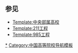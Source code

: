 {{Navbox
|title  = [[副部级大学|<span style="color:white;">党委书记和校长列入中央管理的高校</span>]]
|titlestyle = background:#bb0000; color:#ffffff;
|bodyclass = hlist
|groupstyle = color: #ffffff; background-color: #bb0000; text-align: center;
|name   = 党委书记和校长列入中央管理的高校
|image  = 
|above = 
（俗称“副部级大学”）

|group1 = [[华北地区|<span style="color:white;">华北</span>]]<br>9
|list1  = 
* {{colortext|text=[[北京市高等学校列表|<span style="color:#ffffff;">北京</span>]] 7|border=#ff3030|bc=#ff3030|c=#ffffff}} [[清华大学]]
* [[北京大学]]
* [[中国人民大学]]
* [[北京师范大学]]
* [[北京航空航天大学]]<sup>[[中华人民共和国工业和信息化部|工信部]]</sup>
* [[北京理工大学]]<sup>[[中华人民共和国工业和信息化部|工信部]]</sup>
* [[中国农业大学]]
* {{colortext|text=[[天津市高等学校列表|<span style="color:#ffffff;">天津</span>]] 2|border=#ff3030|bc=#ff3030|c=#ffffff}} [[南开大学]]
* [[天津大学]]

|group2 = [[中国东北地区|<span style="color:white;">东北</span>]]<br>3
|list2  = 
* {{colortext|text=[[黑龙江省高等学校列表|<span style="color:#ffffff;">黑龙江</span>]] 1|border=#ff3030|bc=#ff3030|c=#ffffff}} [[哈尔滨工业大学]]<sup>[[中华人民共和国工业和信息化部|工信部]]</sup>
* {{colortext|text=[[吉林省高等学校列表|<span style="color:#ffffff;">吉林</span>]] 1|border=#ff3030|bc=#ff3030|c=#ffffff}} [[吉林大学]]
* {{colortext|text=[[辽宁省高等学校列表|<span style="color:#ffffff;">辽宁</span>]] 1|border=#ff3030|bc=#ff3030|c=#ffffff}} [[大连理工大学]]

|group3 = [[华东地区|<span style="color:white;">华东</span>]]<br>9
|list3  = 
* {{colortext|text=[[上海市高等学校列表|<span style="color:#ffffff;">上海</span>]] 3|border=#ff3030|bc=#ff3030|c=#ffffff}} [[复旦大学]]
* [[上海交通大学]]
* [[同济大学]]
* {{colortext|text=[[江苏省高等学校列表|<span style="color:#ffffff;">江苏</span>]] 2|border=#ff3030|bc=#ff3030|c=#ffffff}} [[南京大学]]
* [[东南大学]]
* {{colortext|text=[[浙江省高等学校列表|<span style="color:#ffffff;">浙江</span>]] 1|border=#ff3030|bc=#ff3030|c=#ffffff}} [[浙江大学]]
* {{colortext|text=[[安徽省高等学校列表|<span style="color:#ffffff;">安徽</span>]] 1|border=#ff3030|bc=#ff3030|c=#ffffff}} [[中国科学技术大学]]<sup>[[中国科学院|中科院]]</sup>
* {{colortext|text=[[福建省高等学校列表|<span style="color:#ffffff;">福建</span>]] 1|border=#ff3030|bc=#ff3030|c=#ffffff}} [[厦门大学]]
* {{colortext|text=[[山东省高等学校列表|<span style="color:#ffffff;">山东</span>]] 1|border=#ff3030|bc=#ff3030|c=#ffffff}} [[山东大学]]

|group4 = [[中南地区|<span style="color:white;">中南</span>]]<br>4
|list4  = 
* {{colortext|text=[[湖北省高等学校列表|<span style="color:#ffffff;">湖北</span>]] 2|border=#ff3030|bc=#ff3030|c=#ffffff}} [[武汉大学]]
* [[华中科技大学]]
* {{colortext|text=[[湖南省高等学校列表|<span style="color:#ffffff;">湖南</span>]] 1|border=#ff3030|bc=#ff3030|c=#ffffff}} [[中南大学]]
* {{colortext|text=[[广东省高等学校列表|<span style="color:#ffffff;">广东</span>]] 1|border=#ff3030|bc=#ff3030|c=#ffffff}} [[中山大学]]

|group5 = [[中国西南地区|<span style="color:white;">西南</span>]]<br>2
|list5  = 
* {{colortext|text=[[重庆市高等学校列表|<span style="color:#ffffff;">重庆</span>]] 1|border=#ff3030|bc=#ff3030|c=#ffffff}} [[重庆大学]]
* {{colortext|text=[[四川省高等学校列表|<span style="color:#ffffff;">四川</span>]] 1|border=#ff3030|bc=#ff3030|c=#ffffff}}[[四川大学]]

|group6 = [[中国西北地区|<span style="color:white;">西北</span>]]<br>4
|list6  = 
* {{colortext|text=[[陕西省高等学校列表|<span style="color:#ffffff;">陕西</span>]] 3|border=#ff3030|bc=#ff3030|c=#ffffff}} [[西安交通大学]]
* [[西北工业大学]]<sup>[[中华人民共和国工业和信息化部|工信部]]</sup>
* [[西北农林科技大学]]
* {{colortext|text=[[甘肃省高等学校列表|<span style="color:#ffffff;">甘肃</span>]] 1|border=#ff3030|bc=#ff3030|c=#ffffff}} [[兰州大学]]

|below = 共计31所中管高校，均被列入原[[985工程]]。除[[上标]]注明外，均为[[中华人民共和国教育部直属高等学校列表|教育部直属高校]]。
}}<noinclude>

== 参见 ==
* [[Template:中央部属高校]]
* [[Template:211工程]]
* [[Template:985工程]]

[[Category:副部级大学|*]]
[[Category:中国高等院校导航模板]]
</noinclude>